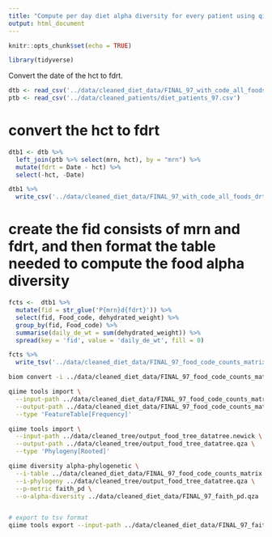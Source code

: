 ```yaml
---
title: "Compute per day diet alpha diversity for every patient using qiime"
output: html_document
---
```


```r
knitr::opts_chunk$set(echo = TRUE)
```

```r
library(tidyverse) 
```

Convert the date of the hct to fdrt. 

```r
dtb <- read_csv('../data/cleaned_diet_data/FINAL_97_with_code_all_foods.csv') 
ptb <- read_csv('../data/cleaned_patients/diet_patients_97.csv')  
```

# convert the hct to fdrt

```r
dtb1 <- dtb %>% 
  left_join(ptb %>% select(mrn, hct), by = "mrn") %>% 
  mutate(fdrt = Date - hct) %>% 
  select(-hct, -Date)   

dtb1 %>% 
  write_csv('../data/cleaned_diet_data/FINAL_97_with_code_all_foods_drt.csv')
```

# create the fid consists of mrn and fdrt, and then format the table needed to compute the food alpha diversity

```r
fcts <-  dtb1 %>% 
  mutate(fid = str_glue('P{mrn}d{fdrt}')) %>% 
  select(fid, Food_code, dehydrated_weight) %>% 
  group_by(fid, Food_code) %>% 
  summarise(daily_de_wt = sum(dehydrated_weight)) %>% 
  spread(key = 'fid', value = 'daily_de_wt', fill = 0) 

fcts %>% 
  write_tsv('../data/cleaned_diet_data/FINAL_97_food_code_counts_matrix.tsv')
```

```bash
biom convert -i ../data/cleaned_diet_data/FINAL_97_food_code_counts_matrix.tsv -o ../data/cleaned_diet_data/FINAL_97_food_code_counts_matrix.biom --to-hdf5 --table-type="Table"

qiime tools import \
  --input-path ../data/cleaned_diet_data/FINAL_97_food_code_counts_matrix.biom \
  --output-path ../data/cleaned_diet_data/FINAL_97_food_code_counts_matrix.qza \
  --type 'FeatureTable[Frequency]' 

qiime tools import \
  --input-path ../data/cleaned_tree/output_food_tree_datatree.newick \
  --output-path ../data/cleaned_tree/output_food_tree_datatree.qza \
  --type 'Phylogeny[Rooted]'

qiime diversity alpha-phylogenetic \
  --i-table ../data/cleaned_diet_data/FINAL_97_food_code_counts_matrix.qza  \
  --i-phylogeny ../data/cleaned_tree/output_food_tree_datatree.qza \
  --p-metric faith_pd \
  --o-alpha-diversity ../data/cleaned_diet_data/FINAL_97_faith_pd.qza


# export to tsv format
qiime tools export --input-path ../data/cleaned_diet_data/FINAL_97_faith_pd.qza --output-path ../data/cleaned_diet_data/FINAL_97_faith_pd
```

